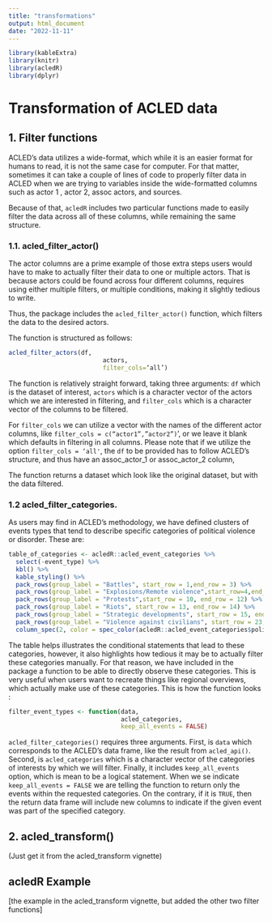 ```yaml
---
title: "transformations"
output: html_document
date: "2022-11-11"
---
```


```r
library(kableExtra)
library(knitr)
library(acledR)
library(dplyr)
```


# Transformation of ACLED data


## 1. Filter functions

ACLED’s data utilizes a wide-format, which while it is an easier format for humans to read, it is not the same case for computer. For that matter, sometimes it can take a couple of lines of code to properly filter data in ACLED when we are trying to variables inside the wide-formatted columns such as actor 1 , actor 2, assoc actors, and sources.

Because of that, `acledR` includes two particular functions made to easily filter the data across all of these columns, while remaining the same structure. 

### 1.1. acled_filter_actor()

The actor columns are a prime example of those extra steps users would have to make to actually filter their data to one or multiple actors. That is because actors could be found across four different columns, requires using either multiple filters, or multiple conditions, making it slightly tedious to write. 

Thus, the package includes the `acled_filter_actor()` function, which filters the data to the desired actors. 

The function is structured as follows:

```r

acled_filter_actors(df,
		    	          actors, 
			              filter_cols=‘all’)

```

The function is relatively straight forward, taking three arguments: `df` which is the dataset of interest, `actors` which is a character vector of the actors which we are interested in filtering, and `filter_cols` which is a character vector of the columns to be filtered. 

For `filter_cols` we can utilize a vector with the names of the different actor columns, like `filter_cols = c(“actor1”,”actor2”)`’, or we leave it blank which defaults in filtering in all columns. Please note that if we utilize the option `filter_cols = ‘all'`,  the `df` to be provided has to follow ACLED’s structure, and thus have an assoc_actor_1 or assoc_actor_2 column, 

The function returns a dataset which look like the original dataset, but with the data filtered. 

### 1.2 acled_filter_categories.

As users may find in ACLED’s methodology, we have defined clusters of events types that tend to describe specific categories of political violence or disorder. These are:


```r

table_of_categories <- acledR::acled_event_categories %>%
  select(-event_type) %>%
  kbl() %>%
  kable_styling() %>%
  pack_rows(group_label = "Battles", start_row = 1,end_row = 3) %>%
  pack_rows(group_label = "Explosions/Remote violence",start_row=4,end_row = 9) %>%
  pack_rows(group_label = "Protests",start_row = 10, end_row = 12) %>%
  pack_rows(group_label = "Riots", start_row = 13, end_row = 14) %>%
  pack_rows(group_label = "Strategic developments", start_row = 15, end_row = 22) %>%
  pack_rows(group_label = "Violence against civilians", start_row = 23, end_row = 25) %>%
  column_spec(2, color = spec_color(acledR::acled_event_categories$political_violence))

```

The table helps illustrates the conditional statements that lead to these categories, however, it also highlights how tedious it may be to actually filter these categories manually. For that reason, we have included in the package a function to be able to directly observe these categories. This is very useful when users want to recreate things like regional overviews, which actually make use of these categories. This is how the function looks :

``` r
filter_event_types <- function(data,
                               acled_categories,
                               keep_all_events = FALSE)
```

`acled_filter_categories()` requires three arguments. First, is `data` which corresponds to the ACLED’s data frame, like the result from `acled_api()`. Second, is `acled_categories` which is a character vector of the categories of interests by which we will filter. Finally, it includes  `keep_all_events` option, which is mean to be a logical statement. When we se indicate `keep_all_events = FALSE` we are telling the function to return only the events within the requested categories. On the contrary, if it is `TRUE`, then the return data frame will include new columns to indicate if the given event was part of the specified category. 


## 2. acled_transform()

(Just get it from the acled_transform vignette) 


## acledR Example

[the example in the acled_transform vignette, but added the other two filter functions]
